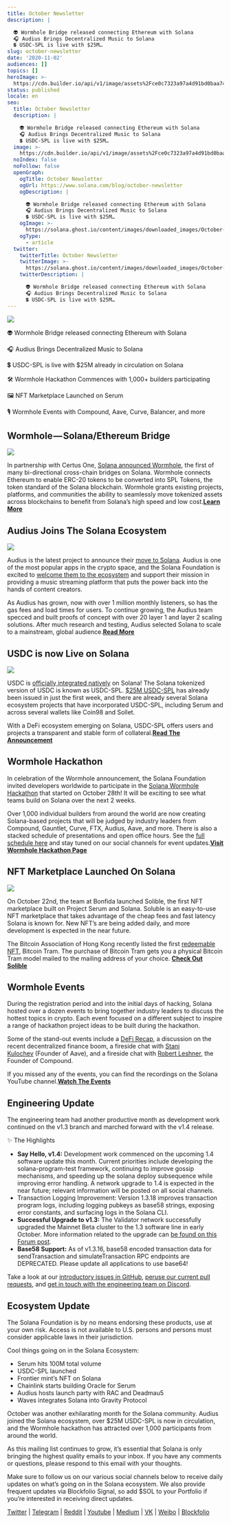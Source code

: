 ```yaml
---
title: October Newsletter
description: |

  👽 Wormhole Bridge released connecting Ethereum with Solana
  🎧 Audius Brings Decentralized Music to Solana
  💲 USDC-SPL is live with $25M…
slug: october-newsletter
date: '2020-11-02'
audiences: []
topics: []
heroImage: >-
  https://cdn.builder.io/api/v1/image/assets%2Fce0c7323a97a4d91bd0baa7490ec9139%2Fa150c399f2bd42398140b5fd601b7dbc
status: published
locale: en
seo:
  title: October Newsletter
  description: |

    👽 Wormhole Bridge released connecting Ethereum with Solana
    🎧 Audius Brings Decentralized Music to Solana
    💲 USDC-SPL is live with $25M…
  image: >-
    https://cdn.builder.io/api/v1/image/assets%2Fce0c7323a97a4d91bd0baa7490ec9139%2Fa150c399f2bd42398140b5fd601b7dbc
  noIndex: false
  noFollow: false
  openGraph:
    ogTitle: October Newsletter
    ogUrl: https://www.solana.com/blog/october-newsletter
    ogDescription: |

      👽 Wormhole Bridge released connecting Ethereum with Solana
      🎧 Audius Brings Decentralized Music to Solana
      💲 USDC-SPL is live with $25M…
    ogImage: >-
      https://solana.ghost.io/content/images/downloaded_images/October-Newsletter/1-BQA1tJ6rN6afHMcM5g9SgQ-3.png
    ogType:
      - article
  twitter:
    twitterTitle: October Newsletter
    twitterImage: >-
      https://solana.ghost.io/content/images/downloaded_images/October-Newsletter/1-BQA1tJ6rN6afHMcM5g9SgQ-3.png
    twitterDescription: |

      👽 Wormhole Bridge released connecting Ethereum with Solana
      🎧 Audius Brings Decentralized Music to Solana
      💲 USDC-SPL is live with $25M…
---
```


![](/october-newsletter/image-1.png)

👽 Wormhole Bridge released connecting Ethereum with Solana

🎧 Audius Brings Decentralized Music to Solana

💲 USDC-SPL is live with $25M already in circulation on Solana

🛠 Wormhole Hackathon Commences with 1,000+ builders participating

🖼 NFT Marketplace Launched on Serum

🎙 Wormhole Events with Compound, Aave, Curve, Balancer, and more

## **Wormhole — Solana/Ethereum Bridge**

![](/october-newsletter/image-2.gif)

In partnership with Certus One, [Solana announced Wormhole](https://medium.com/solana-labs/wormhole-solana-ethereum-bridge-d5502e944acb?ref=solana.ghost.io), the first of many bi-directional cross-chain bridges on Solana. Wormhole connects Ethereum to enable ERC-20 tokens to be converted into SPL Tokens, the token standard of the Solana blockchain. Wormhole grants existing projects, platforms, and communities the ability to seamlessly move tokenized assets across blockchains to benefit from Solana’s high speed and low cost.[**Learn More**](https://medium.com/solana-labs/wormhole-solana-ethereum-bridge-d5502e944acb?ref=solana.ghost.io)

## **Audius Joins The Solana Ecosystem**

![](/october-newsletter/image-3.jpg)

Audius is the latest project to announce their [move to Solana](https://medium.com/audius/audius-selects-solana-to-scale-community-owned-music-streaming-8a868db644eb?ref=solana.ghost.io). Audius is one of the most popular apps in the crypto space, and the Solana Foundation is excited to [welcome them to the ecosystem](https://medium.com/solana-labs/audius-chooses-solana-to-scale-long-term-b945925709ea?ref=solana.ghost.io) and support their mission in providing a music streaming platform that puts the power back into the hands of content creators.

As Audius has grown, now with over 1 million monthly listeners, so has the gas fees and load times for users. To continue growing, the Audius team specced and built proofs of concept with over 20 layer 1 and layer 2 scaling solutions. After much research and testing, Audius selected Solana to scale to a mainstream, global audience.[**Read More**](https://medium.com/audius/audius-selects-solana-to-scale-community-owned-music-streaming-8a868db644eb?ref=solana.ghost.io)

## **USDC is now Live on Solana**

![](/october-newsletter/image-4.jpg)

USDC is [officially integrated natively](https://www.circle.com/blog/circle-solana-partner-to-bring-usdc-to-solana-blockchain?ref=solana.ghost.io) on Solana! The Solana tokenized version of USDC is known as USDC-SPL. [$25M USDC-SPL](https://explorer.solana.com/address/EPjFWdd5AufqSSqeM2qN1xzybapC8G4wEGGkZwyTDt1v/largest?ref=solana.ghost.io) has already been issued in just the first week, and there are already several Solana ecosystem projects that have incorporated USDC-SPL, including Serum and across several wallets like Coin98 and Sollet.

With a DeFi ecosystem emerging on Solana, USDC-SPL offers users and projects a transparent and stable form of collateral.[**Read The Announcement**](https://www.circle.com/blog/circle-solana-partner-to-bring-usdc-to-solana-blockchain?mc_cid=62a87c9214&mc_eid=%5BUNIQID%5D&ref=solana.ghost.io)

## **Wormhole Hackathon**

In celebration of the Wormhole announcement, the Solana Foundation invited developers worldwide to participate in the [Solana Wormhole Hackathon](https://solana.com/hackathon?ref=solana.ghost.io) that started on October 28th! It will be exciting to see what teams build on Solana over the next 2 weeks.

Over 1,000 individual builders from around the world are now creating Solana-based projects that will be judged by industry leaders from Compound, Gauntlet, Curve, FTX, Audius, Aave, and more. There is also a stacked schedule of presentations and open office hours. See the [full schedule here](https://solana.com/hackathon?ref=solana.ghost.io) and stay tuned on our social channels for event updates.[**Visit Wormhole Hackathon Page**](https://solana.com/hackathon?ref=solana.ghost.io)

## **NFT Marketplace Launched On Solana**

![](/october-newsletter/image-5.gif)

On October 22nd, the team at Bonfida launched Solible, the first NFT marketplace built on Project Serum and Solana. Soluble is an easy-to-use NFT marketplace that takes advantage of the cheap fees and fast latency Solana is known for. New NFT’s are being added daily, and more development is expected in the near future.

The Bitcoin Association of Hong Kong recently listed the first [redeemable NFT](https://solible.com/?ref=solana.ghost.io#/bitcoin-tram), Bitcoin Tram. The purchase of Bitcoin Tram gets you a physical Bitcoin Tram model mailed to the mailing address of your choice. [**Check Out Solible**](https://solible.com/?ref=solana.ghost.io#/)

## **Wormhole Events**

During the registration period and into the initial days of hacking, Solana hosted over a dozen events to bring together industry leaders to discuss the hottest topics in crypto. Each event focused on a different subject to inspire a range of hackathon project ideas to be built during the hackathon.

Some of the stand-out events include a [DeFi Recap](https://www.youtube.com/watch?v=2gSdJS7ud7Y&ab_channel=Solana&ref=solana.ghost.io), a discussion on the recent decentralized finance boom, a fireside chat with [Stani Kulochev](https://www.youtube.com/watch?v=e1zI3d1BlK4&t=19s&ab_channel=Solana&ref=solana.ghost.io) (Founder of Aave), and a fireside chat with [Robert Leshner](https://www.youtube.com/watch?v=_5U-o7zQ5K0&t=7s&ab_channel=Solana&ref=solana.ghost.io), the Founder of Compound.

If you missed any of the events, you can find the recordings on the Solana YouTube channel.[**Watch The Events**](https://www.youtube.com/c/solanalabs?ref=solana.ghost.io)

## **Engineering Update**

The engineering team had another productive month as development work continued on the v1.3 branch and marched forward with the v1.4 release.

✨ The Highlights

-   **Say Hello, v1.4:** Development work commenced on the upcoming 1.4 software update this month. Current priorities include developing the solana-program-test framework, continuing to improve gossip mechanisms, and speeding up the solana deploy subsequence while improving error handling. A network upgrade to 1.4 is expected in the near future; relevant information will be posted on all social channels.
-   Transaction Logging Improvement: Version 1.3.18 improves transaction program logs, including logging pubkeys as base58 strings, exposing error constants, and surfacing logs in the Solana CLI.
-   **Successful Upgrade to v1.3:** The Validator network successfully upgraded the Mainnet Beta cluster to the 1.3 software line in early October. More information related to the upgrade can [be found on this Forum post](https://forums.solana.com/t/solana-v1-3-release-proposal/917?ref=solana.ghost.io).
-   **Base58 Support:** As of v1.3.16, base58 encoded transaction data for sendTransaction and simulateTransaction RPC endpoints are DEPRECATED. Please update all applications to use base64!

Take a look at our [introductory issues in GitHub](https://github.com/solana-labs/solana/labels/good%20first%20issue?ref=solana.ghost.io), [peruse our current pull requests](https://github.com/solana-labs/solana/pulls?ref=solana.ghost.io), and [get in touch with the engineering team on Discord](https://solana.com/discord?ref=solana.ghost.io).

## **Ecosystem Update**

The Solana Foundation is by no means endorsing these products, use at your own risk. Access is not available to U.S. persons and persons must consider applicable laws in their jurisdiction.

Cool things going on in the Solana Ecosystem:

-   Serum hits 100M total volume
-   USDC-SPL launched
-   Frontier mint’s NFT on Solana
-   Chainlink starts building Oracle for Serum
-   Audius hosts launch party with RAC and Deadmau5
-   Waves integrates Solana into Gravity Protocol

October was another exhilarating month for the Solana community. Audius joined the Solana ecosystem, over $25M USDC-SPL is now in circulation, and the Wormhole hackathon has attracted over 1,000 participants from around the world.

As this mailing list continues to grow, it’s essential that Solana is only bringing the highest quality emails to your inbox. If you have any comments or questions, please respond to this email with your thoughts.

Make sure to follow us on our various social channels below to receive daily updates on what’s going on in the Solana ecosystem. We also provide frequent updates via Blockfolio Signal, so add $SOL to your Portfolio if you’re interested in receiving direct updates.

[Twitter](https://twitter.com/solana?ref=solana.ghost.io) | [Telegram](https://t.me/solanaio?ref=solana.ghost.io) | [Reddit](https://www.reddit.com/r/solana/?ref=solana.ghost.io) | [Youtube](https://www.youtube.com/c/solanalabs?ref=solana.ghost.io) | [Medium](https://medium.com/solana-labs?ref=solana.ghost.io) | [VK](https://vk.com/solanarus?ref=solana.ghost.io) | [Weibo](https://www.weibo.com/SolanaNews?is_all=1&ref=solana.ghost.io) | [Blockfolio](https://blockfolio.com/coin/SOL?ref=solana.ghost.io)
